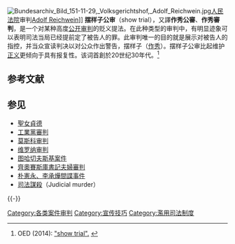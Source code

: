 [[File:Bundesarchiv_Bild_151-11-29,_Volksgerichtshof,_Adolf_Reichwein.jpg|thumb]][[人民法院_(德国)|人民法院]]审判[[Adolf_Reichwein|Adolf Reichwein]]]]
{{模板:Misinformation}}
'''摆样子公审'''（show trial），又譯'''作秀公審'''、'''作秀審判'''，是一个对某种高度[[公开审判|公开审判]]的贬义提法。在此种类型的审判中，有明显迹象可以表明司法当局已经提前定了被告人的罪。此审判唯一的目的就是展示对被告人的指控，并当众宣读判决以对公众作出警告，摆样子（[[作秀|作秀]]）。摆样子公审比起维护[[正义|正义]]更倾向于具有报复性。该词首創於20世纪30年代。<ref>OED (2014): [http://www.oxforddictionaries.com/definition/english/show-trial  "show trial".] {{Wayback|url=http://www.oxforddictionaries.com/definition/english/show-trial |date=20160820185526 }}</ref>

== 参考文献 ==
{{Reflist}}

==参见==
*[[聖女貞德#生涯#遭俘虜以及審判|聖女貞德]]
*[[工業黨審判|工業黨審判]]
*[[莫斯科审判|莫斯科审判]]
*[[维罗纳审判|维罗纳审判]]
*[[图哈切夫斯基案件|图哈切夫斯基案件]]
*[[羅馬尼亞革命#經過#羅共政權倒台|齊奧賽斯庫書記夫婦審判]]
*[[朴憲永、李承燁間諜事件|朴憲永、李承燁間諜事件]]
*[[司法謀殺|司法謀殺]]（Judicial murder）

{{stub}}
{{-}}
{{Miscarriage of Justice|state=collapsed}}

{{Authority control}}

[[Category:各类案件审判|Category:各类案件审判]]
[[Category:宣传技巧|Category:宣传技巧]]
[[Category:濫用司法制度|Category:濫用司法制度]]